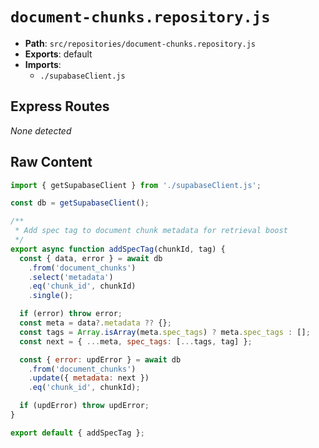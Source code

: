 # `document-chunks.repository.js`

- **Path**: `src/repositories/document-chunks.repository.js`
- **Exports**: default
- **Imports**:
  - `./supabaseClient.js`

## Express Routes
_None detected_

## Raw Content

```js
import { getSupabaseClient } from './supabaseClient.js';

const db = getSupabaseClient();

/**
 * Add spec tag to document chunk metadata for retrieval boost
 */
export async function addSpecTag(chunkId, tag) {
  const { data, error } = await db
    .from('document_chunks')
    .select('metadata')
    .eq('chunk_id', chunkId)
    .single();

  if (error) throw error;
  const meta = data?.metadata ?? {};
  const tags = Array.isArray(meta.spec_tags) ? meta.spec_tags : [];
  const next = { ...meta, spec_tags: [...tags, tag] };

  const { error: updError } = await db
    .from('document_chunks')
    .update({ metadata: next })
    .eq('chunk_id', chunkId);

  if (updError) throw updError;
}

export default { addSpecTag };

```
